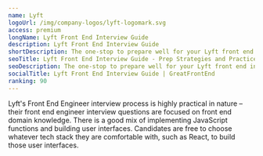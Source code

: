 ```yaml
---
name: Lyft
logoUrl: /img/company-logos/lyft-logomark.svg
access: premium
longName: Lyft Front End Interview Guide
description: Lyft Front End Interview Guide
shortDescription: The one-stop to prepare well for your Lyft front end interviews
seoTitle: Lyft Front End Interview Guide - Prep Strategies and Practice Questions
seoDescription: The one-stop to prepare well for your Lyft front end interviews. Discover insider tips, optimal prep strategies, and practice questions known to be tested.
socialTitle: Lyft Front End Interview Guide | GreatFrontEnd
ranking: 90
---
```


Lyft's Front End Engineer interview process is highly practical in nature – their front end engineer interview questions are focused on front end domain knowledge. There is a good mix of implementing JavaScript functions and building user interfaces. Candidates are free to choose whatever tech stack they are comfortable with, such as React, to build those user interfaces.
